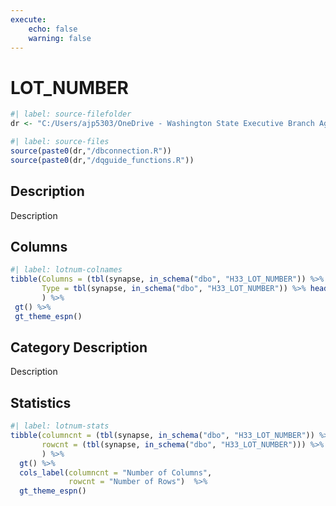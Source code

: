 ```yaml
---
execute:
    echo: false
    warning: false
---
```


# LOT_NUMBER {.unnumbered}

```r
#| label: source-filefolder
dr <- "C:/Users/ajp5303/OneDrive - Washington State Executive Branch Agencies/source_scripts"
```

```r
#| label: source-files
source(paste0(dr,"/dbconnection.R"))
source(paste0(dr,"/dqguide_functions.R"))
```

## Description

Description

## Columns

```r
#| label: lotnum-colnames
tibble(Columns = (tbl(synapse, in_schema("dbo", "H33_LOT_NUMBER")) %>% colnames()),
       Type = tbl(synapse, in_schema("dbo", "H33_LOT_NUMBER")) %>% head(1) %>% as_tibble() %>% sapply(class)
       ) %>%
 gt() %>%
 gt_theme_espn()
```

## Category Description

Description

## Statistics

```r
#| label: lotnum-stats
tibble(columncnt = (tbl(synapse, in_schema("dbo", "H33_LOT_NUMBER")) %>% ncol()),
       rowcnt = (tbl(synapse, in_schema("dbo", "H33_LOT_NUMBER"))) %>% nrow2()
       ) %>%
  gt() %>%
  cols_label(columncnt = "Number of Columns",
             rowcnt = "Number of Rows")  %>%
  gt_theme_espn()
```

